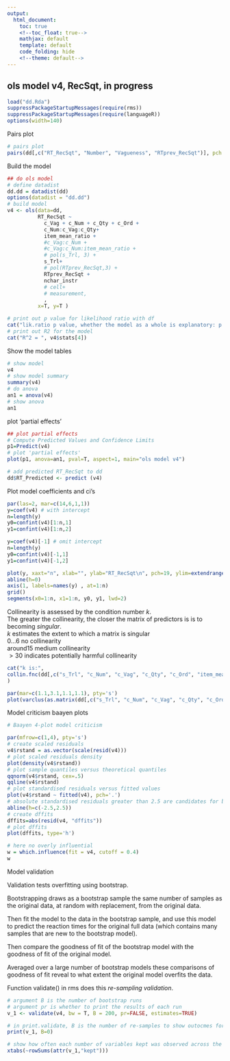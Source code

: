 ```yaml
---
output:
  html_document:
    toc: true
    <!--toc_float: true-->
    mathjax: default
    template: default
    code_folding: hide
    <!--theme: default-->
---
```


## ols model v4, RecSqt, in progress

```r
load("dd.Rda")
suppressPackageStartupMessages(require(rms))
suppressPackageStartupMessages(require(languageR))
options(width=140)
```

Pairs plot

```r
# pairs plot
pairs(dd[,c("RT_RecSqt", "Number", "Vagueness", "RTprev_RecSqt")], pch = 19, cex=.075)
```

Build the model

```r
## do ols model
# define datadist
dd.dd = datadist(dd)
options(datadist = "dd.dd")
# build model
v4 <- ols(data=dd, 
          RT_RecSqt ~ 
            c_Vag + c_Num + c_Qty + c_Ord + 
            c_Num:c_Vag:c_Qty+
            item_mean_ratio + 
            #c_Vag:c_Num + 
            #c_Vag:c_Num:item_mean_ratio + 
            # pol(s_Trl, 3) +
            s_Trl+
            # pol(RTprev_RecSqt,3) +
            RTprev_RecSqt +
            nchar_instr
            # cell+
            # measurement,
            ,
          x=T, y=T )
```

```r
# print out p value for likelihood ratio with df
cat("lik.ratio p value, whether the model as a whole is explanatory: p =", 1-pchisq(v4$stats[2],v4$stats[3]))
# print out R2 for the model
cat("R^2 = ", v4$stats[4])
```

Show the model tables

```r
# show model
v4
# show model summary
summary(v4)
# do anova 
an1 = anova(v4)
# show anova
an1
```

plot 'partial effects'

```r
## plot partial effects
# Compute Predicted Values and Confidence Limits
p1=Predict(v4)
# plot 'partial effects'
plot(p1, anova=an1, pval=T, aspect=1, main="ols model v4")
```

```r
# add predicted RT_RecSqt to dd
dd$RT_Predicted <- predict (v4)
```



Plot model coefficients and ci's

```r
par(las=2, mar=c(14,6,1,1))
y=coef(v4) # with intercept
n=length(y)
y0=confint(v4)[1:n,1]
y1=confint(v4)[1:n,2]

y=coef(v4)[-1] # omit intercept
n=length(y)
y0=confint(v4)[-1,1]
y1=confint(v4)[-1,2]

plot(y, xaxt="n", xlab="", ylab="RT_RecSqt\n", pch=19, ylim=extendrange(y, f=.10), main="Speed")
abline(h=0)
axis(1, labels=names(y) , at=1:n)
grid()
segments(x0=1:n, x1=1:n, y0, y1, lwd=2)
```

Collinearity is assessed by the condition number $k$.\
The greater the collinearity, the closer the matrix of predictors is is to becoming _singular_.\
$k$ estimates the extent to which a matrix is $\text{singular}$\
$0\ldots6$ no collinearity\
$\text{around} 15$ medium collinearity\
$>30$ indicates potentially harmful collinearity\

```r
cat("k is:",
collin.fnc(dd[,c("s_Trl", "c_Num", "c_Vag", "c_Qty", "c_Ord", "item_mean_ratio", "RTprev_RecSqt", "nchar_instr", "measurement")])$cnumber
)
```

```r
par(mar=c(1.1,3.1,1.1,1.1), pty='s')
plot(varclus(as.matrix(dd[,c("s_Trl", "c_Num", "c_Vag", "c_Qty", "c_Ord", "item_mean_ratio", "RTprev_RecSqt", "nchar_instr", "measurement")])))
```

Model criticism baayen plots

```r
# Baayen 4-plot model criticism

par(mfrow=c(1,4), pty='s')
# create scaled residuals
v4$rstand = as.vector(scale(resid(v4)))
# plot scaled residuals density
plot(density(v4$rstand))
# plot sample quantiles versus theoretical quantiles
qqnorm(v4$rstand, cex=.5)
qqline(v4$rstand)
# plot standardised residuals versus fitted values
plot(v4$rstand ~ fitted(v4), pch='.')
# absolute standardised residuals greater than 2.5 are candidates for being outliers, the abline identifies them on the plot
abline(h=c(-2.5,2.5))
# create dffits
dffits=abs(resid(v4, "dffits"))
# plot dffits
plot(dffits, type='h')
```


```r
# here no overly influential
w = which.influence(fit = v4, cutoff = 0.4)
w
```

Model validation

Validation tests overfitting using bootstrap.

Bootstrapping draws as a bootstrap sample the same number of samples as the original data, at random with replacement, from the original data.

Then fit the model to the data in the bootstrap sample, and use this model to predict the reaction times for the original full data (which contains many samples that are new to the bootstrap model).

Then compare the goodness of fit of the bootstrap model with the goodness of fit of the original model.

Averaged over a large number of bootstrap models these comparisons of goodness of fit  reveal to what extent the original model overfits the data.

Function validate() in rms does this _re-sampling validation_.


```r
# argument B is the number of bootstrap runs
# argument pr is whether to print the results of each run
v_1 <- validate(v4, bw = T, B = 200, pr=FALSE, estimates=TRUE)
```

```r
# in print.validate, B is the number of re-samples to show outocmes for each resample
print(v_1, B=0)
```

```r
# show how often each number of variables kept was observed across the 200 runs
xtabs(~rowSums(attr(v_1,"kept")))
```

